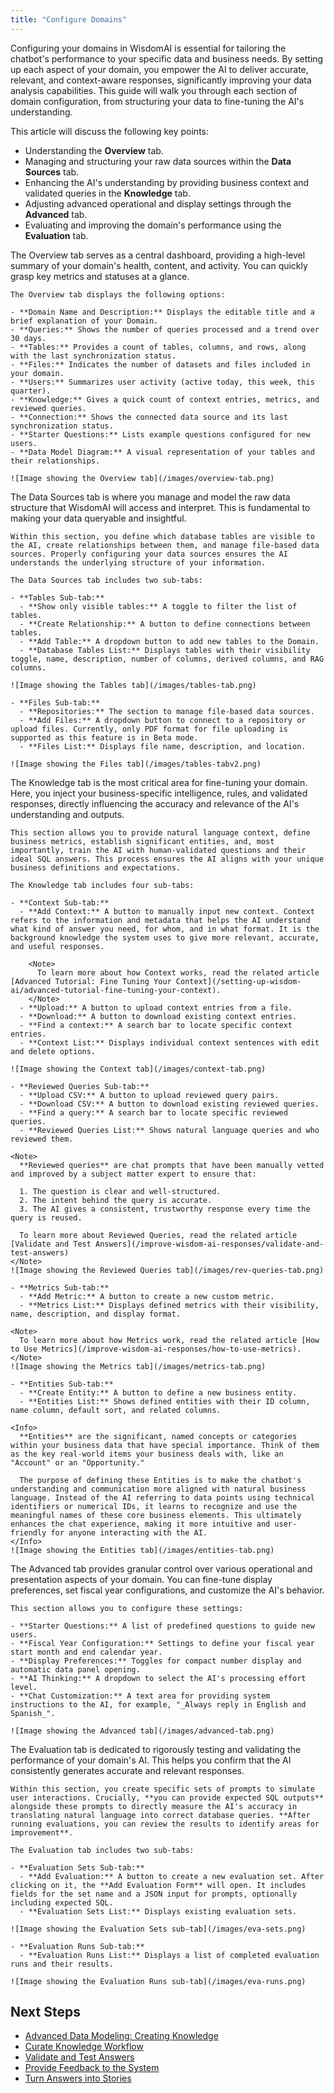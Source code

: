 ```yaml
---
title: "Configure Domains"
---
```


Configuring your domains in WisdomAI is essential for tailoring the chatbot's performance to your specific data and business needs. By setting up each aspect of your domain, you empower the AI to deliver accurate, relevant, and context-aware responses, significantly improving your data analysis capabilities. This guide will walk you through each section of domain configuration, from structuring your data to fine-tuning the AI's understanding.

This article will discuss the following key points:

- Understanding the **Overview** tab.
- Managing and structuring your raw data sources within the **Data Sources** tab.
- Enhancing the AI's understanding by providing business context and validated queries in the **Knowledge** tab.
- Adjusting advanced operational and display settings through the **Advanced** tab.
- Evaluating and improving the domain's performance using the **Evaluation** tab.

<AccordionGroup>
  <Accordion title="The Overview Tab">
    The Overview tab serves as a central dashboard, providing a high-level summary of your domain's health, content, and activity. You can quickly grasp key metrics and statuses at a glance.

    The Overview tab displays the following options:

    - **Domain Name and Description:** Displays the editable title and a brief explanation of your Domain.
    - **Queries:** Shows the number of queries processed and a trend over 30 days.
    - **Tables:** Provides a count of tables, columns, and rows, along with the last synchronization status.
    - **Files:** Indicates the number of datasets and files included in your domain.
    - **Users:** Summarizes user activity (active today, this week, this quarter).
    - **Knowledge:** Gives a quick count of context entries, metrics, and reviewed queries.
    - **Connection:** Shows the connected data source and its last synchronization status.
    - **Starter Questions:** Lists example questions configured for new users.
    - **Data Model Diagram:** A visual representation of your tables and their relationships.

    ![Image showing the Overview tab](/images/overview-tab.png)
  </Accordion>
  <Accordion title="The Data Sources Tab">
    The Data Sources tab is where you manage and model the raw data structure that WisdomAI will access and interpret. This is fundamental to making your data queryable and insightful.

    Within this section, you define which database tables are visible to the AI, create relationships between them, and manage file-based data sources. Properly configuring your data sources ensures the AI understands the underlying structure of your information.

    The Data Sources tab includes two sub-tabs:

    - **Tables Sub-tab:**
      - **Show only visible tables:** A toggle to filter the list of tables.
      - **Create Relationship:** A button to define connections between tables.
      - **Add Table:** A dropdown button to add new tables to the Domain.
      - **Database Tables List:** Displays tables with their visibility toggle, name, description, number of columns, derived columns, and RAG columns.

    ![Image showing the Tables tab](/images/tables-tab.png)

    - **Files Sub-tab:**
      - **Repositories:** The section to manage file-based data sources.
      - **Add Files:** A dropdown button to connect to a repository or upload files. Currently, only PDF format for file uploading is supported as this feature is in Beta mode.
      - **Files List:** Displays file name, description, and location.

    ![Image showing the Files tab](/images/tables-tabv2.png)
  </Accordion>
  <Accordion title="The Knowledge Tab">
    The Knowledge tab is the most critical area for fine-tuning your domain. Here, you inject your business-specific intelligence, rules, and validated responses, directly influencing the accuracy and relevance of the AI's understanding and outputs.

    This section allows you to provide natural language context, define business metrics, establish significant entities, and, most importantly, train the AI with human-validated questions and their ideal SQL answers. This process ensures the AI aligns with your unique business definitions and expectations.

    The Knowledge tab includes four sub-tabs:

    - **Context Sub-tab:**
      - **Add Context:** A button to manually input new context. Context refers to the information and metadata that helps the AI understand what kind of answer you need, for whom, and in what format. It is the background knowledge the system uses to give more relevant, accurate, and useful responses.

        <Note>
          To learn more about how Context works, read the related article [Advanced Tutorial: Fine Tuning Your Context](/setting-up-wisdom-ai/advanced-tutorial-fine-tuning-your-context).
        </Note>
      - **Upload:** A button to upload context entries from a file.
      - **Download:** A button to download existing context entries.
      - **Find a context:** A search bar to locate specific context entries.
      - **Context List:** Displays individual context sentences with edit and delete options.

    ![Image showing the Context tab](/images/context-tab.png)

    - **Reviewed Queries Sub-tab:**
      - **Upload CSV:** A button to upload reviewed query pairs.
      - **Download CSV:** A button to download existing reviewed queries.
      - **Find a query:** A search bar to locate specific reviewed queries.
      - **Reviewed Queries List:** Shows natural language queries and who reviewed them.

    <Note>
      **Reviewed queries** are chat prompts that have been manually vetted and improved by a subject matter expert to ensure that:

      1. The question is clear and well-structured.
      2. The intent behind the query is accurate.
      3. The AI gives a consistent, trustworthy response every time the query is reused.

      To learn more about Reviewed Queries, read the related article [Validate and Test Answers](/improve-wisdom-ai-responses/validate-and-test-answers)
    </Note>
    ![Image showing the Reviewed Queries tab](/images/rev-queries-tab.png)

    - **Metrics Sub-tab:**
      - **Add Metric:** A button to create a new custom metric.
      - **Metrics List:** Displays defined metrics with their visibility, name, description, and display format.

    <Note>
      To learn more about how Metrics work, read the related article [How to Use Metrics](/improve-wisdom-ai-responses/how-to-use-metrics).
    </Note>
    ![Image showing the Metrics tab](/images/metrics-tab.png)

    - **Entities Sub-tab:**
      - **Create Entity:** A button to define a new business entity.
      - **Entities List:** Shows defined entities with their ID column, name column, default sort, and related columns.

    <Info>
      **Entities** are the significant, named concepts or categories within your business data that have special importance. Think of them as the key real-world items your business deals with, like an "Account" or an "Opportunity."

      The purpose of defining these Entities is to make the chatbot's understanding and communication more aligned with natural business language. Instead of the AI referring to data points using technical identifiers or numerical IDs, it learns to recognize and use the meaningful names of these core business elements. This ultimately enhances the chat experience, making it more intuitive and user-friendly for anyone interacting with the AI.
    </Info>
    ![Image showing the Entities tab](/images/entities-tab.png)
  </Accordion>
  <Accordion title="The Advanced Tab">
    The Advanced tab provides granular control over various operational and presentation aspects of your domain. You can fine-tune display preferences, set fiscal year configurations, and customize the AI's behavior.

    This section allows you to configure these settings:

    - **Starter Questions:** A list of predefined questions to guide new users.
    - **Fiscal Year Configuration:** Settings to define your fiscal year start month and end calendar year.
    - **Display Preferences:** Toggles for compact number display and automatic data panel opening.
    - **AI Thinking:** A dropdown to select the AI's processing effort level.
    - **Chat Customization:** A text area for providing system instructions to the AI, for example, "_Always reply in English and Spanish_".

    ![Image showing the Advanced tab](/images/advanced-tab.png)
  </Accordion>
  <Accordion title="The Evaluation Tab">
    The Evaluation tab is dedicated to rigorously testing and validating the performance of your domain's AI. This helps you confirm that the AI consistently generates accurate and relevant responses.

    Within this section, you create specific sets of prompts to simulate user interactions. Crucially, **you can provide expected SQL outputs** alongside these prompts to directly measure the AI's accuracy in translating natural language into correct database queries. **After running evaluations, you can review the results to identify areas for improvement**.

    The Evaluation tab includes two sub-tabs:

    - **Evaluation Sets Sub-tab:**
      - **Add Evaluation:** A button to create a new evaluation set. After clicking on it, the **Add Evaluation Form** will open. It includes fields for the set name and a JSON input for prompts, optionally including expected SQL.
      - **Evaluation Sets List:** Displays existing evaluation sets.

    ![Image showing the Evaluation Sets sub-tab](/images/eva-sets.png)

    - **Evaluation Runs Sub-tab:**
      - **Evaluation Runs List:** Displays a list of completed evaluation runs and their results.

    ![Image showing the Evaluation Runs sub-tab](/images/eva-runs.png)
  </Accordion>
</AccordionGroup>

## Next Steps

- [Advanced Data Modeling: Creating Knowledge](/setting-up-wisdom-ai/advanced-data-modeling-creating-knowledge)
- [Curate Knowledge Workflow](/improve-wisdom-ai-responses/curate-knowledge-workflow)
- [Validate and Test Answers](/improve-wisdom-ai-responses/validate-and-test-answers)
- [Provide Feedback to the System](/setting-up-wisdom-ai/provide-feedback-to-the-system)
- [Turn Answers into Stories](/using-wisdom-ai-everyday/turn-answers-into-stories)